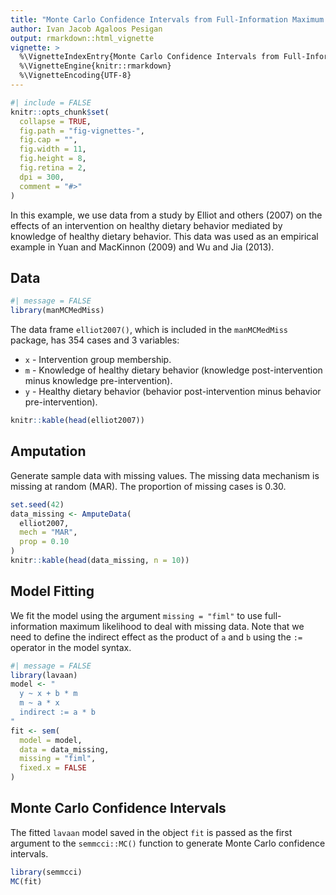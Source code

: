 ```yaml
---
title: "Monte Carlo Confidence Intervals from Full-Information Maximum Likelihood Estimates Using the semmcci Package"
author: Ivan Jacob Agaloos Pesigan
output: rmarkdown::html_vignette
vignette: >
  %\VignetteIndexEntry{Monte Carlo Confidence Intervals from Full-Information Maximum Likelihood Estimates Using the semmcci Package}
  %\VignetteEngine{knitr::rmarkdown}
  %\VignetteEncoding{UTF-8}
---
```


```r
#| include = FALSE
knitr::opts_chunk$set(
  collapse = TRUE,
  fig.path = "fig-vignettes-",
  fig.cap = "",
  fig.width = 11,
  fig.height = 8,
  fig.retina = 2,
  dpi = 300,
  comment = "#>"
)
```

In this example, we use data from a study by Elliot and others (2007) on the effects of an intervention on healthy dietary behavior mediated by knowledge of healthy dietary behavior. This data was used as an empirical example in Yuan and MacKinnon (2009) and Wu and Jia (2013).

## Data

```r
#| message = FALSE
library(manMCMedMiss)
```

The data frame `elliot2007()`, which is included in the `manMCMedMiss` package, has 354 cases and 3 variables:

  - `x` - Intervention group membership.
  - `m` - Knowledge of healthy dietary behavior (knowledge post-intervention minus knowledge pre-intervention).
  - `y` - Healthy dietary behavior (behavior post-intervention minus behavior pre-intervention).

```r
knitr::kable(head(elliot2007))
```

## Amputation

Generate sample data with missing values. The missing data mechanism is missing at random (MAR). The proportion of missing cases is 0.30.

```r
set.seed(42)
data_missing <- AmputeData(
  elliot2007,
  mech = "MAR",
  prop = 0.10
)
knitr::kable(head(data_missing, n = 10))
```

## Model Fitting

We fit the model using the argument `missing = "fiml"` to use full-information maximum likelihood to deal with missing data.
Note that we need to define the indirect effect as the product of `a` and `b` using the `:=` operator in the model syntax.

```r
#| message = FALSE
library(lavaan)
model <- "
  y ~ x + b * m
  m ~ a * x
  indirect := a * b
"
fit <- sem(
  model = model,
  data = data_missing,
  missing = "fiml",
  fixed.x = FALSE
)
```

## Monte Carlo Confidence Intervals

The fitted `lavaan` model saved in the object `fit` is passed as the first argument to the `semmcci::MC()` function to generate Monte Carlo confidence intervals. 

```r
library(semmcci)
MC(fit)
```

